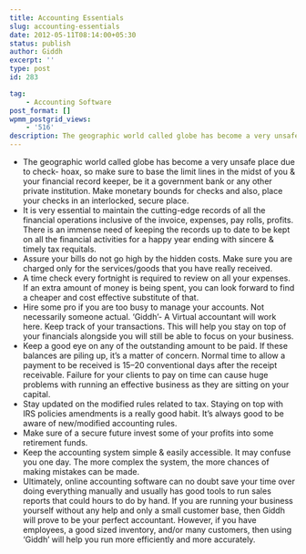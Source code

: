 ```yaml
---
title: Accounting Essentials
slug: accounting-essentials
date: 2012-05-11T08:14:00+05:30
status: publish
author: Giddh
excerpt: ''
type: post
id: 283

tag:
    - Accounting Software
post_format: []
wpmm_postgrid_views:
    - '516'
description: The geographic world called globe has become a very unsafe place due to check- hoax, so make sure to base the limit lines in the midst of you
---
```

- The geographic world called globe has become a very unsafe place due to check- hoax, so make sure to base the limit lines in the midst of you &amp; your financial record keeper, be it a government bank or any other private institution. Make monetary bounds for checks and also, place your checks in an interlocked, secure place.
- It is very essential to maintain the cutting-edge records of all the financial operations inclusive of the invoice, expenses, pay rolls, profits. There is an immense need of keeping the records up to date to be kept on all the financial activities for a happy year ending with sincere &amp; timely tax requitals.
- Assure your bills do not go high by the hidden costs. Make sure you are charged only for the services/goods that you have really received.
- A time check every fortnight is required to review on all your expenses. If an extra amount of money is being spent, you can look forward to find a cheaper and cost effective substitute of that.
- Hire some pro if you are too busy to manage your accounts. Not necessarily someone actual. ‘Giddh’- A Virtual accountant will work here. Keep track of your transactions. This will help you stay on top of your financials alongside you will still be able to focus on your business.
- Keep a good eye on any of the outstanding amount to be paid. If these balances are piling up, it’s a matter of concern. Normal time to allow a payment to be received is 15–20 conventional days after the receipt receivable. Failure for your clients to pay on time can cause huge problems with running an effective business as they are sitting on your capital.
- Stay updated on the modified rules related to tax. Staying on top with IRS policies amendments is a really good habit. It’s always good to be aware of new/modified accounting rules.
- Make sure of a secure future invest some of your profits into some retirement funds.
- Keep the accounting system simple &amp; easily accessible. It may confuse you one day. The more complex the system, the more chances of making mistakes can be made.
- Ultimately, online accounting software can no doubt save your time over doing everything manually and usually has good tools to run sales reports that could hours to do by hand. If you are running your business yourself without any help and only a small customer base, then Giddh will prove to be your perfect accountant. However, if you have employees, a good sized inventory, and/or many customers, then using ‘Giddh’ will help you run more efficiently and more accurately.
